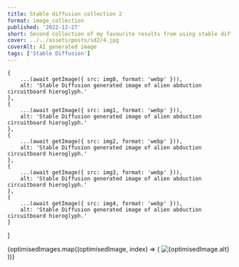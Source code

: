 ```yaml
---
title: Stable diffusion collection 2
format: image_collection
published: '2022-12-27'
short: Second collection of my favourite results from using stable diffusion.
cover: ../../assets/posts/sd2/4.jpg
coverAlt: AI generated image
tags: ['Stable Diffusion']
---
```



	{
		...(await getImage({ src: img0, format: 'webp' })),
		alt: 'Stable Diffusion generated image of alien abduction circuitboard hieroglyph.'
	},
	{
		...(await getImage({ src: img1, format: 'webp' })),
		alt: 'Stable Diffusion generated image of alien abduction circuitboard hieroglyph.'
	},
	{
		...(await getImage({ src: img2, format: 'webp' })),
		alt: 'Stable Diffusion generated image of alien abduction circuitboard hieroglyph.'
	},
	{
		...(await getImage({ src: img3, format: 'webp' })),
		alt: 'Stable Diffusion generated image of alien abduction circuitboard hieroglyph.'
	},
	{
		...(await getImage({ src: img4, format: 'webp' })),
		alt: 'Stable Diffusion generated image of alien abduction circuitboard hieroglyph.'
	}
]

<ImageGalleryWrapper>
	{optimisedImages.map((optimisedImage, index) => (
		<ImageGalleryButton index={index} client:load>
			<Image
				src={optimisedImage.rawOptions.src}
				alt={optimisedImage.alt}
				quality={100}
				densities={[1.5, 2, 3]}
				class="h-full w-full object-cover"
			/>
		</ImageGalleryButton>
	))}
</ImageGalleryWrapper>

<ImageGallery images={optimisedImages} client:load />
